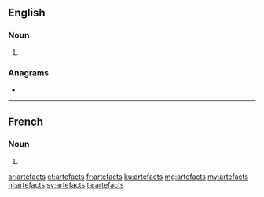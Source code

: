 {{also|artéfacts}}
==English==

===Noun===
{{head|en|noun plural form}}

# {{plural of|artefact|lang=en}}

===Anagrams===
* {{l|en|after-cast}}

----

==French==

===Noun===
{{head|fr|noun plural form|g=m}}

# {{plural of|artefact|lang=fr}}

[[ar:artefacts]]
[[et:artefacts]]
[[fr:artefacts]]
[[ku:artefacts]]
[[mg:artefacts]]
[[my:artefacts]]
[[nl:artefacts]]
[[sv:artefacts]]
[[ta:artefacts]]